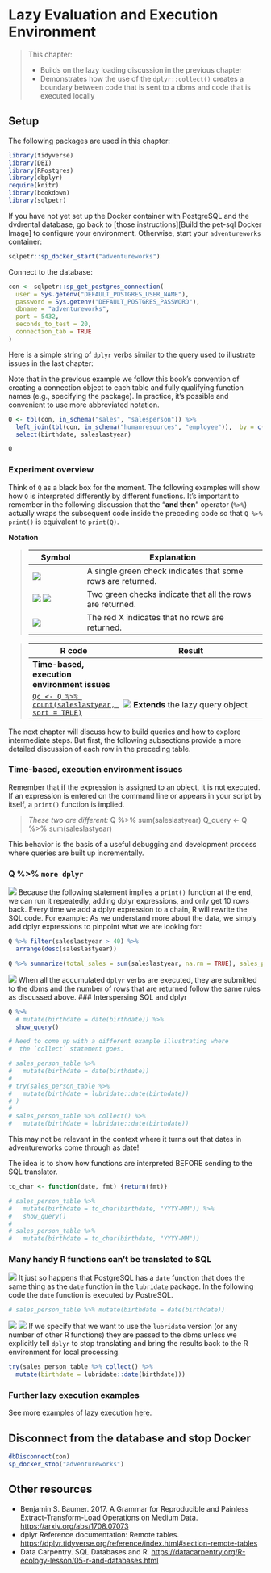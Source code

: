# Lazy Evaluation and Execution Environment {#chapter_lazy-evaluation-and-timing}

> This chapter:
> 
> * Builds on the lazy loading discussion in the previous chapter
> * Demonstrates how the use of the `dplyr::collect()` creates a boundary between code that is sent to a dbms and code that is executed locally

## Setup

The following packages are used in this chapter:
```r
library(tidyverse)
library(DBI)
library(RPostgres)
library(dbplyr)
require(knitr)
library(bookdown)
library(sqlpetr)
```
If you have not yet set up the Docker container with PostgreSQL and the dvdrental database, go back to [those instructions][Build the pet-sql Docker Image] to configure your environment. Otherwise, start your `adventureworks` container:
```r
sqlpetr::sp_docker_start("adventureworks")
```
Connect to the database:
```r
con <- sqlpetr::sp_get_postgres_connection(
  user = Sys.getenv("DEFAULT_POSTGRES_USER_NAME"),
  password = Sys.getenv("DEFAULT_POSTGRES_PASSWORD"),
  dbname = "adventureworks",
  port = 5432, 
  seconds_to_test = 20, 
  connection_tab = TRUE
)
```

Here is a simple string of `dplyr` verbs similar to the query used to illustrate issues in the last chapter:

Note that in the previous example we follow this book's convention of creating a connection object to each table and fully qualifying function names (e.g., specifying the package).  In practice, it's possible and convenient to use more abbreviated notation.
```r
Q <- tbl(con, in_schema("sales", "salesperson")) %>%
  left_join(tbl(con, in_schema("humanresources", "employee")),  by = c("businessentityid" = "businessentityid")) %>%
  select(birthdate, saleslastyear)

Q
```

### Experiment overview
Think of `Q` as a black box for the moment.  The following examples will show how `Q` is interpreted differently by different functions. It's important to remember in the following discussion that the "**and then**" operator (`%>%`) actually wraps the subsequent code inside the preceding code so that `Q %>% print()` is equivalent to `print(Q)`.

**Notation**

> |Symbol|Explanation
> |----|-------------
> | ![](screenshots/green-check.png)| A single green check indicates that some rows are returned. <br>
> | ![](screenshots/green-check.png) ![](screenshots/green-check.png)| Two green checks indicate that all the rows are returned.
> | ![](screenshots/red-x.png) |The red X indicates that no rows are returned.
>


> R code | Result 
> -------| --------------
> **Time-based, execution environment issues** | 
> [`Qc <- Q %>% count(saleslastyear, sort = TRUE)`](#lazy_q_build) | ![](screenshots/red-x.png) **Extends** the lazy query object
> 
> 

The next chapter will discuss how to build queries and how to explore intermediate steps. But first, the following subsections provide a more detailed discussion of each row in the preceding table.

### Time-based, execution environment issues

Remember that if the expression is assigned to an object, it is not executed.  If an expression is entered on the command line or appears in your script by itself, a `print()` function is implied. 

> *These two are different:*
> Q %>% sum(saleslastyear) 
> Q_query <- Q %>% sum(saleslastyear) 
>

This behavior is the basis of a useful debugging and development process where queries are built up incrementally.

### Q %>% `more dplyr` {#lazy_q_build}

![](screenshots/green-check.png) Because the following statement implies a `print()` function at the end, we can run it repeatedly, adding dplyr expressions, and only get 10 rows back.  Every time we add a dplyr expression to a chain, R will rewrite the SQL code.  For example:
As we understand more about the data, we simply add dplyr expressions to pinpoint what we are looking for:
```r
Q %>% filter(saleslastyear > 40) %>% 
  arrange(desc(saleslastyear))
```

```r
Q %>% summarize(total_sales = sum(saleslastyear, na.rm = TRUE), sales_persons_count = n()) 
```

![](screenshots/green-check.png) When all the accumulated `dplyr` verbs are executed, they are submitted to the dbms and the number of rows that are returned follow the same rules as discussed above.
### Interspersing SQL and dplyr

```r
Q %>% 
  # mutate(birthdate = date(birthdate)) %>% 
  show_query()

# Need to come up with a different example illustrating where
#  the `collect` statement goes.

# sales_person_table %>% 
#   mutate(birthdate = date(birthdate))
# 
# try(sales_person_table %>% 
#   mutate(birthdate = lubridate::date(birthdate))
# )
# 
# sales_person_table %>% collect() %>% 
#   mutate(birthdate = lubridate::date(birthdate)) 

```

This may not be relevant in the context where it turns out that dates in adventureworks come through as date!

The idea is to show how functions are interpreted BEFORE sending to the SQL translator.

```r
to_char <- function(date, fmt) {return(fmt)}

# sales_person_table %>% 
#   mutate(birthdate = to_char(birthdate, "YYYY-MM")) %>% 
#   show_query()
# 
# sales_person_table %>% 
#   mutate(birthdate = to_char(birthdate, "YYYY-MM")) 
```


### Many handy R functions can't be translated to SQL

![](screenshots/green-check.png) It just so happens that PostgreSQL has a `date` function that does the same thing as the `date` function in the `lubridate` package.  In the following code the `date` function is executed by PostreSQL.
```r
# sales_person_table %>% mutate(birthdate = date(birthdate))
```
![](screenshots/green-check.png) ![](screenshots/green-check.png) If we specify that we want to use the `lubridate` version (or any number of other R functions) they are passed to the dbms unless we explicitly tell `dplyr` to stop translating and bring the results back to the R environment for local processing.
```r
try(sales_person_table %>% collect() %>% 
  mutate(birthdate = lubridate::date(birthdate)))
```

### Further lazy execution examples

See more examples of lazy execution [here](https://datacarpentry.org/R-ecology-lesson/05-r-and-databases.html).

## Disconnect from the database and stop Docker

```r
dbDisconnect(con)
sp_docker_stop("adventureworks")
```

## Other resources

* Benjamin S. Baumer. 2017. A Grammar for Reproducible and Painless Extract-Transform-Load Operations on Medium Data. [https://arxiv.org/abs/1708.07073](https://arxiv.org/abs/1708.07073) 
* dplyr Reference documentation: Remote tables. [https://dplyr.tidyverse.org/reference/index.html#section-remote-tables](https://dplyr.tidyverse.org/reference/index.html#section-remote-tables)
* Data Carpentry. SQL Databases and R. [https://datacarpentry.org/R-ecology-lesson/05-r-and-databases.html](https://datacarpentry.org/R-ecology-lesson/05-r-and-databases.html)

